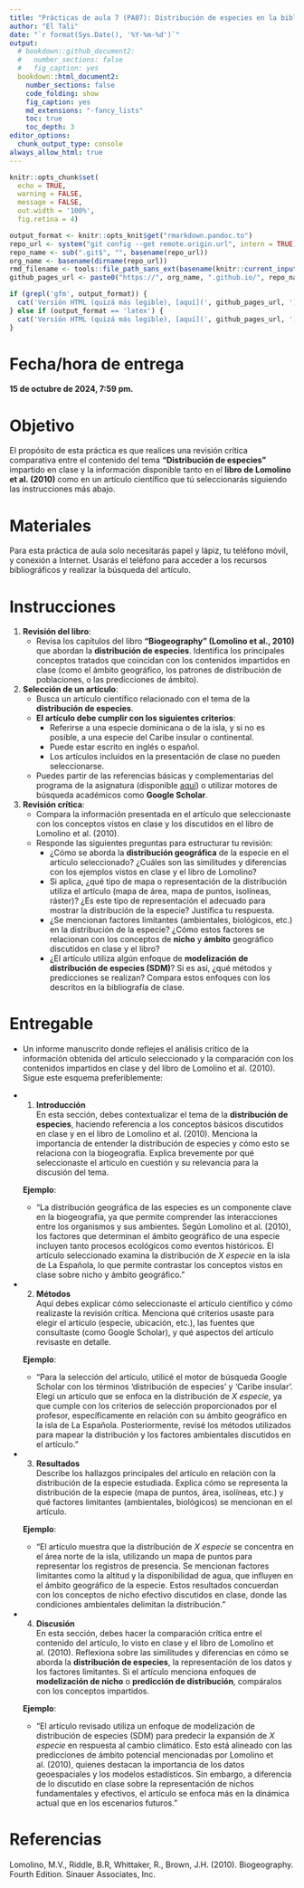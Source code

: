 ```yaml
---
title: "Prácticas de aula 7 (PA07): Distribución de especies en la bibliografía<small><br>Biogeografía (GEO-131)<br>Universidad Autónoma de Santo Domingo (UASD)<br>Semestre 2024-02</small>"
author: "El Tali"
date: "`r format(Sys.Date(), '%Y-%m-%d')`"
output:
  # bookdown::github_document2:
  #   number_sections: false
  #   fig_caption: yes
  bookdown::html_document2:
    number_sections: false
    code_folding: show
    fig_caption: yes
    md_extensions: "-fancy_lists"
    toc: true
    toc_depth: 3
editor_options:
  chunk_output_type: console
always_allow_html: true
---
```


```r
knitr::opts_chunk$set(
  echo = TRUE,
  warning = FALSE,
  message = FALSE,
  out.width = '100%',
  fig.retina = 4)
```

```r
output_format <- knitr::opts_knit$get("rmarkdown.pandoc.to")
repo_url <- system("git config --get remote.origin.url", intern = TRUE)
repo_name <- sub(".git$", "", basename(repo_url))
org_name <- basename(dirname(repo_url))
rmd_filename <- tools::file_path_sans_ext(basename(knitr::current_input()))
github_pages_url <- paste0("https://", org_name, ".github.io/", repo_name, "/", rmd_filename, ".html")
```

```r
if (grepl('gfm', output_format)) {
  cat('Versión HTML (quizá más legible), [aquí](', github_pages_url, ')\n', sep = '')
} else if (output_format == 'latex') {
  cat('Versión HTML (quizá más legible), [aquí](', github_pages_url, ')\n', sep = '')
}
```

# **Fecha/hora de entrega**

**15 de octubre de 2024, 7:59 pm.**

# Objetivo

El propósito de esta práctica es que realices una revisión crítica comparativa entre el contenido del tema **"Distribución de especies"** impartido en clase y la información disponible tanto en el **libro de Lomolino et al. (2010)** como en un artículo científico que tú seleccionarás siguiendo las instrucciones más abajo.

# Materiales

Para esta práctica de aula solo necesitarás papel y lápiz, tu teléfono móvil, y conexión a Internet. Usarás el teléfono para acceder a los recursos bibliográficos y realizar la búsqueda del artículo.

# Instrucciones

1. **Revisión del libro**: 
   - Revisa los capítulos del libro **"Biogeography" (Lomolino et al., 2010)** que abordan la **distribución de especies**. Identifica los principales conceptos tratados que coincidan con los contenidos impartidos en clase (como el ámbito geográfico, los patrones de distribución de poblaciones, o las predicciones de ámbito).
   
2. **Selección de un artículo**:
   - Busca un artículo científico relacionado con el tema de la **distribución de especies**.
   - **El artículo debe cumplir con los siguientes criterios**:
     - Referirse a una especie dominicana o de la isla, y si no es posible, a una especie del Caribe insular o continental.
     - Puede estar escrito en inglés o español.
     - Los artículos incluidos en la presentación de clase no pueden seleccionarse.
   - Puedes partir de las referencias básicas y complementarias del programa de la asignatura (disponible [aquí](https://github.com/biogeografia-202402/.github/blob/main/profile/programa-biogeografia-202402.pdf)) o utilizar motores de búsqueda académicos como **Google Scholar**.

3. **Revisión crítica**:
   - Compara la información presentada en el artículo que seleccionaste con los conceptos vistos en clase y los discutidos en el libro de Lomolino et al. (2010).
   - Responde las siguientes preguntas para estructurar tu revisión:
     - ¿Cómo se aborda la **distribución geográfica** de la especie en el artículo seleccionado? ¿Cuáles son las similitudes y diferencias con los ejemplos vistos en clase y el libro de Lomolino?
     - Si aplica, ¿qué tipo de mapa o representación de la distribución utiliza el artículo (mapa de área, mapa de puntos, isolíneas, ráster)? ¿Es este tipo de representación el adecuado para mostrar la distribución de la especie? Justifica tu respuesta.
     - ¿Se mencionan factores limitantes (ambientales, biológicos, etc.) en la distribución de la especie? ¿Cómo estos factores se relacionan con los conceptos de **nicho** y **ámbito** geográfico discutidos en clase y el libro?
     - ¿El artículo utiliza algún enfoque de **modelización de distribución de especies (SDM)**? Si es así, ¿qué métodos y predicciones se realizan? Compara estos enfoques con los descritos en la bibliografía de clase.

# Entregable

- Un informe manuscrito donde reflejes el análisis crítico de la información obtenida del artículo seleccionado y la comparación con los contenidos impartidos en clase y del libro de Lomolino et al. (2010). Sigue este esquema preferiblemente:

- 1. **Introducción**  
   En esta sección, debes contextualizar el tema de la **distribución de especies**, haciendo referencia a los conceptos básicos discutidos en clase y en el libro de Lomolino et al. (2010). Menciona la importancia de entender la distribución de especies y cómo esto se relaciona con la biogeografía. Explica brevemente por qué seleccionaste el artículo en cuestión y su relevancia para la discusión del tema.

   **Ejemplo**:
   - "La distribución geográfica de las especies es un componente clave en la biogeografía, ya que permite comprender las interacciones entre los organismos y sus ambientes. Según Lomolino et al. (2010), los factores que determinan el ámbito geográfico de una especie incluyen tanto procesos ecológicos como eventos históricos. El artículo seleccionado examina la distribución de *X especie* en la isla de La Española, lo que permite contrastar los conceptos vistos en clase sobre nicho y ámbito geográfico."

- 2. **Métodos**  
   Aquí debes explicar cómo seleccionaste el artículo científico y cómo realizaste la revisión crítica. Menciona qué criterios usaste para elegir el artículo (especie, ubicación, etc.), las fuentes que consultaste (como Google Scholar), y qué aspectos del artículo revisaste en detalle.

   **Ejemplo**:
   - "Para la selección del artículo, utilicé el motor de búsqueda Google Scholar con los términos 'distribución de especies' y 'Caribe insular'. Elegí un artículo que se enfoca en la distribución de *X especie*, ya que cumple con los criterios de selección proporcionados por el profesor, específicamente en relación con su ámbito geográfico en la isla de La Española. Posteriormente, revisé los métodos utilizados para mapear la distribución y los factores ambientales discutidos en el artículo."

- 3. **Resultados**  
   Describe los hallazgos principales del artículo en relación con la distribución de la especie estudiada. Explica cómo se representa la distribución de la especie (mapa de puntos, área, isolíneas, etc.) y qué factores limitantes (ambientales, biológicos) se mencionan en el artículo.

   **Ejemplo**:
   - "El artículo muestra que la distribución de *X especie* se concentra en el área norte de la isla, utilizando un mapa de puntos para representar los registros de presencia. Se mencionan factores limitantes como la altitud y la disponibilidad de agua, que influyen en el ámbito geográfico de la especie. Estos resultados concuerdan con los conceptos de nicho efectivo discutidos en clase, donde las condiciones ambientales delimitan la distribución."

- 4. **Discusión**  
   En esta sección, debes hacer la comparación crítica entre el contenido del artículo, lo visto en clase y el libro de Lomolino et al. (2010). Reflexiona sobre las similitudes y diferencias en cómo se aborda la **distribución de especies**, la representación de los datos y los factores limitantes. Si el artículo menciona enfoques de **modelización de nicho** o **predicción de distribución**, compáralos con los conceptos impartidos.

   **Ejemplo**:
   - "El artículo revisado utiliza un enfoque de modelización de distribución de especies (SDM) para predecir la expansión de *X especie* en respuesta al cambio climático. Esto está alineado con las predicciones de ámbito potencial mencionadas por Lomolino et al. (2010), quienes destacan la importancia de los datos geoespaciales y los modelos estadísticos. Sin embargo, a diferencia de lo discutido en clase sobre la representación de nichos fundamentales y efectivos, el artículo se enfoca más en la dinámica actual que en los escenarios futuros."


# Referencias

Lomolino, M.V., Riddle, B.R, Whittaker, R., Brown, J.H. (2010). Biogeography. Fourth Edition. Sinauer Associates, Inc.